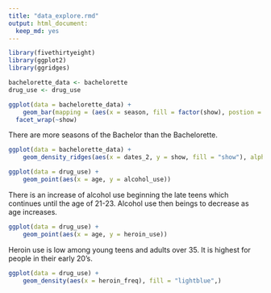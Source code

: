 ```yaml
---
title: "data_explore.rmd"
output: html_document:
  keep_md: yes
---
```


```r
library(fivethirtyeight) 
library(ggplot2)
library(ggridges)
```



```r
bachelorette_data <- bachelorette
drug_use <- drug_use

```

```r
ggplot(data = bachelorette_data) +
    geom_bar(mapping = (aes(x = season, fill = factor(show), postion = "fill")))+
  facet_wrap(~show)
```
There are more seasons of the Bachelor than the Bachelorette.


```r
ggplot(data = bachelorette_data) +
    geom_density_ridges(aes(x = dates_2, y = show, fill = "show"), alpha=.5)
```

```r
ggplot(data = drug_use) +
    geom_point(aes(x = age, y = alcohol_use))
```
There is an increase of alcohol use beginning the late teens which continues until the age of 21-23. Alcohol use then beings to decrease as age increases.

```r
ggplot(data = drug_use) +
    geom_point(aes(x = age, y = heroin_use))
```
Heroin use is low among young teens and adults over 35. It is highest for people in their early 20's. 

```r
ggplot(data = drug_use) +
    geom_density(aes(x = heroin_freq), fill = "lightblue",)
```

